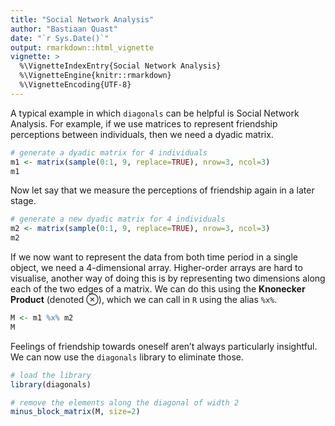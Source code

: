 ```yaml
---
title: "Social Network Analysis"
author: "Bastiaan Quast"
date: "`r Sys.Date()`"
output: rmarkdown::html_vignette
vignette: >
  %\VignetteIndexEntry{Social Network Analysis}
  %\VignetteEngine{knitr::rmarkdown}
  %\VignetteEncoding{UTF-8}
---
```


A typical example in which `diagonals` can be helpful is Social Network Analysis.
For example, if we use matrices to represent friendship perceptions between individuals, then we need a dyadic matrix.

```r
# generate a dyadic matrix for 4 individuals
m1 <- matrix(sample(0:1, 9, replace=TRUE), nrow=3, ncol=3)
m1
```

Now let say that we measure the perceptions of friendship again in a later stage.

```r
# generate a new dyadic matrix for 4 individuals
m2 <- matrix(sample(0:1, 9, replace=TRUE), nrow=3, ncol=3)
m2
```

If we now want to represent the data from both time period in a single object, we need a 4-dimensional array.
Higher-order arrays are hard to visualise, another way of doing this is by representing two dimensions along each of the two edges of a matrix.
We can do this using the **Knonecker Product** (denoted ⊗), which we can call in `R` using the alias `%x%`.

```r
M <- m1 %x% m2
M
```

Feelings of friendship towards oneself aren't always particularly insightful. We can now use the `diagonals` library to eliminate those.

```r
# load the library
library(diagonals)

# remove the elements along the diagonal of width 2
minus_block_matrix(M, size=2)
```
